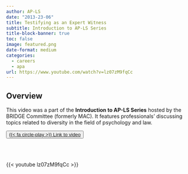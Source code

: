 ```yaml
---
author: AP-LS
date: "2013-23-06"
title: Testifying as an Expert Witness
subtitle: Introduction to AP-LS Series
title-block-banner: true
toc: false
image: featured.png
date-format: medium
categories:
  - careers
  - apa
url: https://www.youtube.com/watch?v=lz07zM9fqCc
---
```


## Overview 

This video was a part of the **Introduction to AP-LS Series** hosted by the BRIDGE Committee (formerly MAC). It features professionals' discussing topics related to diversity in the field of psychology and law. 

<button type="button" class="btn btn-outline-primary">
<a href="https://www.youtube.com/watch?v=lz07zM9fqCc" target="_blank">{{< fa circle-play >}} Link to video</a></button>
<br></br>


{{< youtube lz07zM9fqCc >}}
